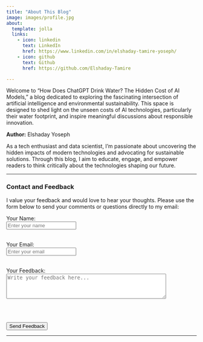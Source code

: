 ```yaml
---
title: "About This Blog"
image: images/profile.jpg
about:
  template: jolla
  links:
    - icon: linkedin
      text: LinkedIn
      href: https://www.linkedin.com/in/elshaday-tamire-yoseph/
    - icon: github
      text: Github
      href: https://github.com/Elshaday-Tamire

---
```


Welcome to "How Does ChatGPT Drink Water? The Hidden Cost of AI Models," a blog dedicated to exploring the fascinating intersection of artificial intelligence and environmental sustainability. This space is designed to shed light on the unseen costs of AI technologies, particularly their water footprint, and inspire meaningful discussions about responsible innovation.

**Author:** Elshaday Yoseph

As a tech enthusiast and data scientist, I’m passionate about uncovering the hidden impacts of modern technologies and advocating for sustainable solutions. Through this blog, I aim to educate, engage, and empower readers to think critically about the technologies shaping our future.

---

### Contact and Feedback

I value your feedback and would love to hear your thoughts. Please use the form below to send your comments or questions directly to my email:

<form action="mailto:elshadayrn13@gmail.com" method="post" enctype="text/plain">
  <label for="name">Your Name:</label><br>
  <input type="text" id="name" name="name" placeholder="Enter your name" required><br><br>
  
  <label for="email">Your Email:</label><br>
  <input type="email" id="email" name="email" placeholder="Enter your email" required><br><br>
  
  <label for="message">Your Feedback:</label><br>
  <textarea id="message" name="message" rows="4" cols="50" placeholder="Write your feedback here..." required></textarea><br><br>
  
  <input type="submit" value="Send Feedback">
</form>

---